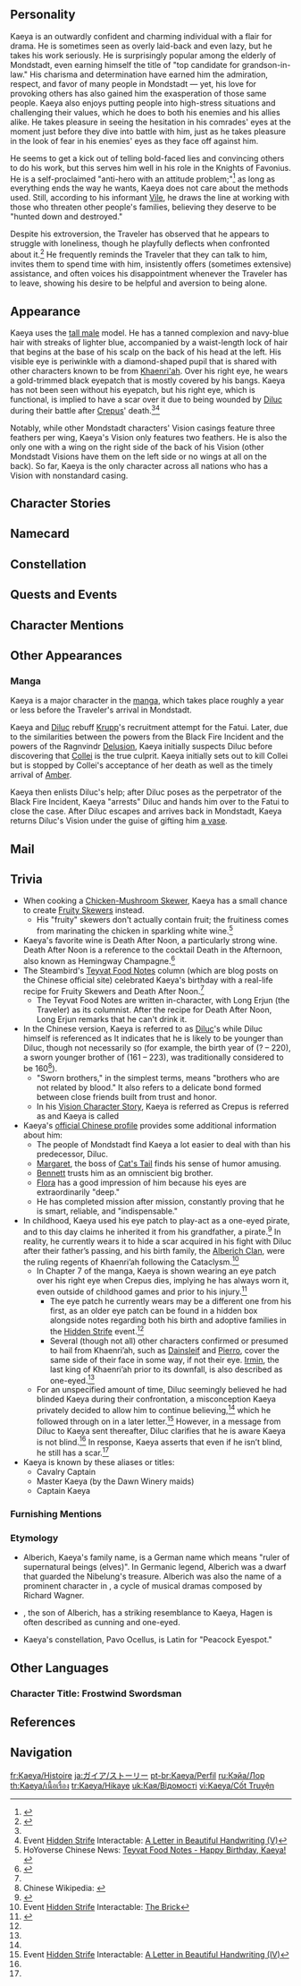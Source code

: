 {{CharacterTabs}}
{{Quote|In the Knights of Favonius, Kaeya is the most trusted aide for the Acting Grand Master Jean. You can always count on him to solve any intractable problems. Everyone in Mondstadt loves Kaeya, but no one knows what secrets this witty, charming knight has...|Description from the Official Website<ref>Official ''Genshin Impact'' Website: [https://genshin.hoyoverse.com/en/character/mondstadt?char=3 Kaeya]</ref>}}

==Personality==
{{Quote|An accomplished swordsman and a strategic thinker in the Knights of Favonius, rumored to hail from beyond Mondstadt.|In-game character attributes and profile page text}}
Kaeya is an outwardly confident and charming individual with a flair for drama. He is sometimes seen as overly laid-back and even lazy, but he takes his work seriously. He is surprisingly popular among the elderly of Mondstadt, even earning himself the title of "top candidate for grandson-in-law." His charisma and determination have earned him the admiration, respect, and favor of many people in Mondstadt &mdash; yet, his love for provoking others has also gained him the exasperation of those same people. Kaeya also enjoys putting people into high-stress situations and challenging their values, which he does to both his enemies and his allies alike. He takes pleasure in seeing the hesitation in his comrades' eyes at the moment just before they dive into battle with him, just as he takes pleasure in the look of fear in his enemies' eyes as they face off against him.

He seems to get a kick out of telling bold-faced lies and convincing others to do his work, but this serves him well in his role in the Knights of Favonius. He is a self-proclaimed "anti-hero with an attitude problem;"<ref>{{Ref/Manga|2|1|pg=2}}</ref> as long as everything ends the way he wants, Kaeya does not care about the methods used. Still, according to his informant [[Vile]], he draws the line at working with those who threaten other people's families, believing they deserve to be "hunted down and destroyed."

Despite his extroversion, the Traveler has observed that he appears to struggle with loneliness, though he playfully deflects when confronted about it.<ref>{{Ref/VO|Kaeya|Kaeya's Troubles}}</ref> He frequently reminds the Traveler that they can talk to him, invites them to spend time with him, insistently offers (sometimes extensive) assistance, and often voices his disappointment whenever the Traveler has to leave, showing his desire to be helpful and aversion to being alone.

==Appearance==
{{See also|Icy Featherflight}}
<!-- Keep appearance section short and concise. Limit to 3-4 sentences. Outfits should be described on the outfit pages. -->
Kaeya uses the [[:Category:Tall Male Characters|tall male]] model. He has a tanned complexion and navy-blue hair with streaks of lighter blue, accompanied by a waist-length lock of hair that begins at the base of his scalp on the back of his head at the left. His visible eye is periwinkle with a diamond-shaped pupil that is shared with other characters known to be from [[Khaenri'ah]]. Over his right eye, he wears a gold-trimmed black eyepatch that is mostly covered by his bangs. Kaeya has not been seen without his eyepatch, but his right eye, which is functional, is implied to have a scar over it due to being wounded by [[Diluc]] during their battle after [[Crepus]]' death.<ref name="hidden strife brick" /><ref name=":0">Event [[Hidden Strife]] Interactable: [[Hidden Strife/Story#Letters in Dawn Winery|A Letter in Beautiful Handwriting (V)]]</ref>

Notably, while other Mondstadt characters' Vision casings feature three feathers per wing, Kaeya's Vision only features two feathers. He is also the only one with a wing on the right side of the back of his Vision (other Mondstadt Visions have them on the left side or no wings at all on the back). So far, Kaeya is the only character across all nations who has a Vision with nonstandard casing.

==Character Stories==
{{Character Story
|title1        = Character Details
|text1         = <p>Kaeya Alberich is an adopted son to the [[Ragnvindr Family]], the renowned wine tycoon.</p><p>It has been a long time since he last called [[Diluc|Diluc Ragnvindr]] "brother."</p><p>Kaeya currently serves as the Cavalry Captain of the [[Knights of Favonius]], and is trusted by [[Jean]].</p><p>Kaeya is often the one wrapping things up in every incident that occurs in [[Mondstadt]]'s vicinity.</p>
|mention1      = Diluc,Jean

|title2        = Character Story 1
|friendship2   = 2
|text2         = <p>It is a curious fact that your best chance of finding Kaeya is not by visiting the [[Knights of Favonius Headquarters|Knights' headquarters]], but by frequenting the taverns at night.</p><p>Kaeya is often found sitting at the bar, gossiping with the city folk, and sipping the famed Mondstadt beverage, Death After Noon.</p><p>He is surprisingly popular among the elderly of Mondstadt, even earning himself the title of "top candidate for grandson-in-law."</p><p>It's hard to imagine someone as mischievous, amiable, and wine-loving as Kaeya being the Cavalry Captain of the Knights of Favonius.</p><p>Hunters and bandits alike are often among Kaeya's drinking buddies. As wary of him as they may initially be, all are ultimately disarmed by his smooth talking, and end up telling him everything he wants to know.</p><p>Depending on what they then make privy to Kaeya, their night may turn into an uncontrollable nightmare or remain one of harmless banter.</p><p>"Everyone's got a secret, but not everyone knows what to do with it."</p><p>Says Kaeya, with his usual arrogant smirk.</p>
|mention2      = 

|title3        = Character Story 2
|friendship3   = 3
|text3         = <p>"Justice is not an absolute principle, but is the result of striking that fine balance between strength and strategy. As for the details of how it's done... Don't worry yourself too much about that."</p><p>Kaeya once said these words in front of Grand Master [[Varka]].</p><p>As long as everything falls into place the way he expects in the end, Kaeya doesn't care all that much about the means.</p><p>This cavalier attitude is what defines his character.</p><p>Not so unlike Death After Noon's wild and explosive taste, one might add.</p><p>However, his reckless approach to things is not uncontroversial.</p><p>Once, in order to force a bandit leader into facing him directly, Kaeya triggered the [[Ruin Guard]] at an ancient ruin to cut his opponent off, putting his own men at risk in the process.</p><p>It's times like these when even Jean, who puts a lot of trust in Kaeya, finds herself shaking her head in disapproval.</p><p>Not that this bothers Kaeya, of course. On the contrary, he actually enjoys putting people into the difficult position of making tough decisions.</p><p>He takes pleasure in seeing the hesitation in his comrades' eyes in the moment just before they dive into battle with him, just as he takes pleasure in the look of fear in his enemies' eyes as they face off against him.</p>
|mention3      = Jean,Varka

|title4        = Character Story 3
|friendship4   = 4
|text4         = <p>The flourishing winery business in Mondstadt has been a great source of prosperity in the region over the years. This prosperity often entices greedy bandits and monsters to the area.</p><p>They are a motley bunch who hide in the shadows, and their backgrounds, motives, and allegiances are varied and complex.</p><p>Kaeya battles against this threat to Mondstadt not only with his sword, but also with his smarts and his wit.</p><p>A young knight once dedicated years of his life to studying threats in and around Mondstadt, and reached an astounding conclusion:</p><p>When Death After Noon is out of season due to lack of supply, the number of reported incidents inside and outside the city show a drastic decrease, and this remains the case until Death After Noon returns to the market...</p><p>The young knight showed his findings to Cavalry Captain Kaeya in hopes of getting some advice from him.</p><p>"Interesting. I'll look into it." Kaeya answered, with a wry smirk on his face.</p>
|mention4      = 

|title5        = Character Story 4
|friendship5   = 5
|text5         = <p>Generally speaking, Kaeya is an easy person to have a conversation with. The only topic that you will never hear him discuss is his past.</p><p>Even when the Grand Master demanded information on his background, Kaeya skirted around the issue and gave only vague answers devoid of details.</p><p>"One afternoon near the end of summer a decade ago, my father and I passed by the [[Dawn Winery]]."</p><p>"'I'll go get us some grape juice for the road,' he said, but he never came back."</p><p>"If Master [[Crepus]] hadn't taken me in, I doubt I'd have made it through the storm that night."</p><p>This matter-of-fact description hides a carefully constructed lie.</p><p>Kaeya has never once spoken the truth about what happened that afternoon:</p><p>"This is your chance. You are our last hope."</p><p>Kaeya's father squeezed his son's lean shoulders as he spoke, seemingly looking right through Kaeya to some place far beyond.</p><p>On the other side of the horizon sat their distant homeland of [[Khaenri'ah]].</p><p>Kaeya would never forget the look of both hope and hatred in his father's eyes as he uttered those words.</p>
|mention5      = Crepus,Varka

|title6        = Character Story 5
|friendship6   = 6
|text6         = <p>Many citizens still remember the two most eye-catching young gentlemen in all of Mondstadt a few years ago.</p><p>One of them was the dapper Diluc, an elegant swordsman who always had a warm smile and a confident posture.</p><p>The other was the eccentric Kaeya. He was Diluc's friend, supporter, and sounding board, ensuring he got through every challenge he faced smoothly.</p><p>They were almost like twins, knowing each other's thoughts and intentions without a word, protecting Mondstadt in both light and dark.</p><p>...Until that fateful day, now ingrained deep in Kaeya's memory, when the convoy that Diluc was escorting was attacked by a [[Ursa the Drake|huge monster]].</p><p>It was the first and only time that Kaeya failed in his duty.</p><p>By the time Kaeya finally reached Diluc, it was all over.</p><p>The [[Delusion|power]] their father had used to successfully fend off the attack backfired, taking their father's life.</p><p>Both Kaeya and Diluc were shocked by what they had witnessed, losing the calm composure a knight should retain.</p><p>"Even someone like Master Crepus would submit to such a dangerous and evil power..."</p><p>Sinister thoughts flashed through Kaeya's mind, and he simply smirked:</p><p>"This world is truly... fascinating."</p><p>All while their father lay dead in a pool of his own blood. It was on that night that the two sons' paths diverged.</p>
|mention6      = Crepus,Diluc,Ursa the Drake

|title7        = A List
|friendship7   = 4
|text7         = <p>Between the pages of "The Adventures of Angelos," you find a list of names written on a sheet of official Knights of Favonius letterhead paper.</p><p>It meticulously records the details of bandits in the city and further afield, as well as mercenaries and mid-to-senior-level [[Treasure Hoarder]] members, listing for each entry a name, position, area of activity, and personal profile.</p><p>A dozen or so names are circled, with a note in the margin saying "Otherwise, things would get too boring."</p><p>When questioned about it, Kaeya's response is "I suppose I must have gotten drunk and started scribbling nonsense."</p><p>Your gut feeling is that Kaeya purposely let you see this list, but you have no way of proving it.</p>
|mention7      = 

|title8        = Vision
|friendship8   = 6
|text8         = <p>It was raining heavily in Mondstadt on the night that Kaeya Alberich received his Vision.</p><p>Earlier that day, Crepus Ragnvindr had wielded the power of a Delusion &mdash; only to become its victim when it backfired. To set his father free from the unbearable agony, Diluc Ragnvindr took his life.</p><p>Kaeya was Diluc's brother by adoption and was always by his side, but on this occasion Kaeya did not partake in the final moments shared between father and son.</p><p>The torrential rain that set in on Mondstadt that night seemed to be a sign of the heavens' grief at the passing of Master Crepus.</p><p>There was a side to Kaeya that he kept hidden from the world: In truth, he was an agent of Khaenri'ah, placed in Mondstadt to serve their interests. His father had abandoned him in this strange and unknown land to fulfill this mission, and it was Master Crepus and the city of Mondstadt that had welcomed him with open arms when they found him.</p><p>If Khaenri'ah and Mondstadt went to war, which side should he support? To whom should he offer his assistance: his birth father, who had ruthlessly abandoned him? Or his adoptive father, who had loved him and raised him?</p><p>For the longest time, Kaeya had agonized over these impossible questions, caught between the opposing demands of loyalty and duty, faced with an impossible choice between truth and happiness.</p><p>But now, Crepus' death upset this delicate balance. He felt liberated, but also ashamed of how selfishly he was responding. As an adopted son, he should have saved Crepus, but he had arrived moments too late. As a brother, he should have shared in Diluc's grief, and yet as their father lay dying on the ground, he had hung back behind his brother, that ancient plot running through his mind.</p><p>Consumed by guilt, Kaeya knocked on Diluc's door. As the rain poured down, the shroud of secrecy was washed away and all lies were revealed. Kaeya had finally come clean.</p><p>He had anticipated Diluc's anger. The brothers drew their blades, this time pointing them at each other. Kaeya felt that this was his punishment for a lifetime of lies.</p><p>But as the two crossed blades, Kaeya was overcome by the sensation of great elemental power surging through him. For years, he had stayed out of the way in his brother's shadow. But now, for the first time ever, he was facing his brother as his true self.</p><p>Bitterly cold and brittle elemental energy burst forth from the tip of his sword to meet Diluc’s searing flames head-on. The clash of crimson fire and azure ice created a sudden swirl of wind that stunned them both. This was the grim moment at which Kaeya's Vision appeared.</p><p>Since that day, Kaeya and Diluc have gone their separate ways. But he never discusses it, just as he never discusses the origin of his Vision.</p><p>Though it is a reminder of a hard-fought battle, and the prize that he earned in exchange for revealing the unadulterated truth, Kaeya sees it as a stern reminder that he must live the rest of his life under the heavy burden of lies.</p>
|mention8      = Crepus,Diluc
}}

==Namecard==
{{Namecard|Kaeya: Pavo Ocellus}}

==Constellation==
{{Constellation Lore|Pavo Ocellus}}

==Quests and Events==
{{Quests and Events}}

==Character Mentions==
{{Character Mentions}}

==Other Appearances==
===Manga===
Kaeya is a major character in the [[manga]], which takes place roughly a year or less before the Traveler's arrival in Mondstadt.

Kaeya and [[Diluc]] rebuff [[Krupp]]'s recruitment attempt for the Fatui. Later, due to the similarities between the powers from the Black Fire Incident and the powers of the Ragnvindr [[Delusion]], Kaeya initially suspects Diluc before discovering that [[Collei]] is the true culprit. Kaeya initially sets out to kill Collei but is stopped by Collei's acceptance of her death as well as the timely arrival of [[Amber]].

Kaeya then enlists Diluc's help; after Diluc poses as the perpetrator of the Black Fire Incident, Kaeya "arrests" Diluc and hands him over to the Fatui to close the case. After Diluc escapes and arrives back in Mondstadt, Kaeya returns Diluc's Vision under the guise of gifting him [[Strange Vase|a vase]].

==Mail==
{{Mails by Category List|Kaeya Mails|noheader=1}}

==Trivia==
*When cooking a [[Chicken-Mushroom Skewer]], Kaeya has a small chance to create [[Fruity Skewers]] instead.
**His "fruity" skewers don't actually contain fruit; the fruitiness comes from marinating the chicken in sparkling white wine.<ref name="tfn">HoYoverse Chinese News: [https://ys.mihoyo.com/main/news/detail/12147 Teyvat Food Notes - Happy Birthday, Kaeya!]</ref>
* Kaeya's favorite wine is Death After Noon, a particularly strong wine. Death After Noon is a reference to the cocktail Death in the Afternoon, also known as Hemingway Champagne.<ref>{{Ref/NPC|Charles}}</ref>
* The Steambird's [[The Steambird#Teyvat Food Notes|Teyvat Food Notes]] column (which are blog posts on the Chinese official site) celebrated Kaeya's birthday with a real-life recipe for Fruity Skewers and Death After Noon.<ref name="tfn" />
** The Teyvat Food Notes are written in-character, with Long Erjun (the Traveler) as its columnist. After the recipe for Death After Noon, Long Erjun remarks that he can't drink it.
*In the Chinese version, Kaeya is referred to as [[Diluc]]'s {{zh|义弟|rm=yìdì|tl=sworn younger brother,}} while Diluc himself is referenced as {{zh|义兄|rm=yì xiōng|tl=sworn older brother.}} It indicates that he is likely to be younger than Diluc, though not necessarily so (for example, the birth year of {{w|Guan Yu}} (? – 220), a sworn younger brother of {{w|Liu Bei}} (161 – 223), was traditionally considered to be 160<ref>Chinese Wikipedia: {{w|zh:关羽#出生爭議|Discussion of Guan Yu's Birth Year}}</ref>).
**"Sworn brothers," in the simplest terms, means "brothers who are not related by blood." It also refers to a delicate bond formed between close friends built from trust and honor.
**In his [[#Vision|Vision Character Story]], Kaeya is referred as {{zh|义子|rm=yìzǐ|tl=foster son,}} Crepus is referred as {{zh|养父|rm=yǎngfù|tl=adoptive father,}} and Kaeya is called {{zh|养子|rm=yǎngzǐ|tl=adopted son.}}
*Kaeya's [https://wiki.biligame.com/ys/%E5%87%AF%E4%BA%9A official Chinese profile] provides some additional information about him:
**The people of Mondstadt find Kaeya a lot easier to deal with than his predecessor, Diluc.
**[[Margaret]], the boss of [[Cat's Tail]] finds his sense of humor amusing.
**[[Bennett]] trusts him as an omniscient big brother.
**[[Flora]] has a good impression of him because his eyes are extraordinarily "deep."
**He has completed mission after mission, constantly proving that he is smart, reliable, and "indispensable."
*In childhood, Kaeya used his eye patch to play-act as a one-eyed pirate, and to this day claims he inherited it from his grandfather, a pirate.<ref>{{Ref/Quest|Kaeya's Troubles}}</ref> In reality, he currently wears it to hide a scar acquired in his fight with Diluc after their father’s passing, and his birth family, the [[Alberich Clan]], were the ruling regents of Khaenri’ah following the Cataclysm.<ref name="hidden strife brick">Event [[Hidden Strife]] Interactable: [[Hidden Strife/Story#The Brick|The Brick]]</ref>
**In Chapter 7 of the manga, Kaeya is shown wearing an eye patch over his right eye when Crepus dies, implying he has always worn it, even outside of childhood games and prior to his injury.<ref>{{Ref/Manga|7|2|pg=12}}</ref>
***The eye patch he currently wears may be a different one from his first, as an older eye patch can be found in a hidden box alongside notes regarding both his birth and adoptive families in the [[Hidden Strife]] event.<ref name="hidden strife brick" />
***Several (though not all) other characters confirmed or presumed to hail from Khaenri’ah, such as [[Dainsleif]] and [[Pierro]], cover the same side of their face in some way, if not their eye. [[Irmin]], the last king of Khaenri’ah prior to its downfall, is also described as one-eyed.<ref name="hidden strife brick" />
**For an unspecified amount of time, Diluc seemingly believed he had blinded Kaeya during their confrontation, a misconception Kaeya privately decided to allow him to continue believing,<ref name="hidden strife brick" /> which he followed through on in a later letter.<ref>Event [[Hidden Strife]] Interactable: [[Hidden Strife/Story#Letters%20in%20Dawn%20Winery|A Letter in Beautiful Handwriting (IV)]]</ref> However, in a message from Diluc to Kaeya sent thereafter, Diluc clarifies that he is aware Kaeya is not blind.<ref name="hidden strife brick" /> In response, Kaeya asserts that even if he isn’t blind, he still has a scar.<ref name=":0" />
*Kaeya is known by these aliases or titles:
**Cavalry Captain
**Master Kaeya (by the Dawn Winery maids)
**Captain Kaeya

===Furnishing Mentions===
{{Character Furnishing Mentions}}

===Etymology===
*Alberich, Kaeya's family name, is a German name which means "ruler of supernatural beings (elves)". In Germanic legend, Alberich was a dwarf that guarded the Nibelung's treasure. Alberich was also the name of a prominent character in {{w|Der Ring des Nibelungen}}, a cycle of musical dramas composed by Richard Wagner.
*{{w|Hagen (legend)|Hagen}}, the son of Alberich, has a striking resemblance to Kaeya, Hagen is often described as cunning and one-eyed.
*Kaeya's constellation, Pavo Ocellus, is Latin for "Peacock Eyespot."

==Other Languages==
===Character Title: Frostwind Swordsman===
{{Other Languages
|en      = Frostwind Swordsman
|zhs     = 寒风剑士
|zhs_rm  = Hánfēng Jiànshì
|zht     = 寒風劍士
|zht_rm  = Hánfēng Jiànshì
|zh_tl   = Swordsman of Cold Wind
|ja      = 寒風の剣士
|ja_rm   = Kanpuu no Kenshi
|ja_tl   = Swordsman of Cold Wind
|ko      = {{tt|한풍|寒風}}의 {{tt|검사|劍士}}
|ko_rm   = Hanpung-ui Geomsa
|ko_tl   = Swordsman of Cold Wind
|es      = El Espadachín Glacial
|es_tl   = The Glacial Swordsman
|fr      = Chevalier du froid
|fr_tl   = Knight of Cold
|ru      = Зимний клинок
|ru_tl   = Cold Blade
|th      = นักดาบแห่งสายลม
|th_rm   = Nak-dap haeng Sai-lom
|th_tl   = Swordsman of Wind
|vi      = Hàn Phong Kiếm Sĩ
|vi_tl   = Swordsman of the Cold Wind
|de      = Eiskalter Schwertkämpfer
|de_tl   = Ice Cold Sword Fighter
|id      = Frostwind Swordsman
|pt      = Espadachim do Vento Congelante
|pt_tl   = 
|tr      = Buzdaki Kılıç Ustası
|tr_tl   = 
|it      = Spadaccino della bufera
|it_tl   = Blizzard Swordsman
}}

==References==
{{Reflist|2}}

==Navigation==
{{Character Navbox|link type=lore}}

[[fr:Kaeya/Histoire]]
[[ja:ガイア/ストーリー]]
[[pt-br:Kaeya/Perfil]]
[[ru:Кэйа/Лор]]
[[th:Kaeya/เนื้อเรื่อง]]
[[tr:Kaeya/Hikaye]]
[[uk:Кая/Відомості]]
[[vi:Kaeya/Cốt Truyện]]